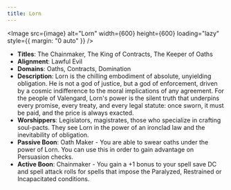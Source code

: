 ```yaml
---
title: Lorn
---
```



<Image src={image} alt="Lorn" width={600} height={600} loading="lazy" style={{ margin: "0 auto" }} />

- **Titles**: The Chainmaker, The King of Contracts, The Keeper of Oaths
- **Alignment**: Lawful Evil
- **Domains**: Oaths, Contracts, Domination
- **Description**: Lorn is the chilling embodiment of absolute, unyielding obligation. He is not a god of justice, but a god of enforcement, driven by a cosmic indifference to the moral implications of any agreement. For the people of Valengard, Lorn's power is the silent truth that underpins every promise, every treaty, and every legal statute: once sworn, it must be paid, and the price is always exacted.
- **Worshippers**: Legislators, magistrates, those who specialize in crafting soul-pacts. They see Lorn in the power of an ironclad law and the inevitability of obligation.
- **Passive Boon**: Oath Maker - You are able to swear oaths under the power of Lorn. You can use this in order to gain advantage on Persuasion checks.
- **Active Boon**: Chainmaker - You gain a +1 bonus to your spell save DC and spell attack rolls for spells that impose the Paralyzed, Restrained or Incapacitated conditions.

